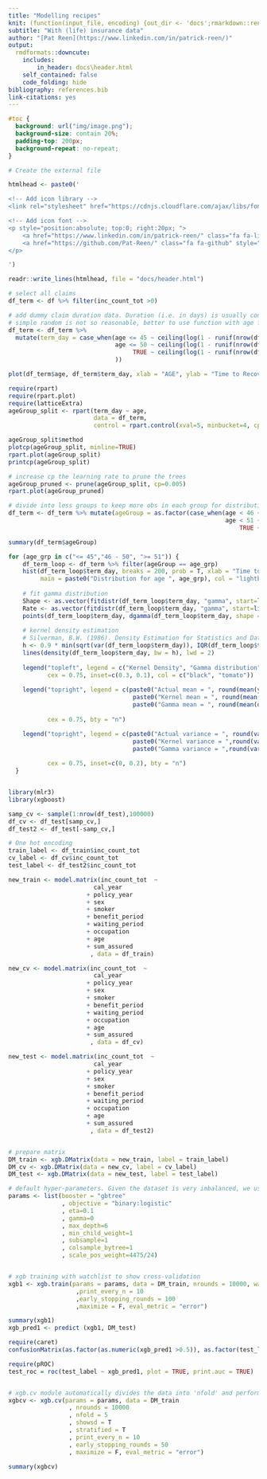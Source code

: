```yaml
---
title: "Modelling recipes"
knit: (function(input_file, encoding) {out_dir <- 'docs';rmarkdown::render(input_file,encoding=encoding, output_file=file.path(dirname(input_file), out_dir,'index.html'))})
subtitle: "With (life) insurance data"
author: "[Pat Reen](https://www.linkedin.com/in/patrick-reen/)"
output: 
  rmdformats::downcute:
    includes: 
        in_header: docs\header.html
    self_contained: false
    code_folding: hide
bibliography: references.bib 
link-citations: yes
---
```


```css
#toc {
  background: url("img/image.png");
  background-size: contain 20%;
  padding-top: 200px;
  background-repeat: no-repeat;
}
```

```r
# Create the external file

htmlhead <- paste0('

<!-- Add icon library -->
<link rel="stylesheet" href="https://cdnjs.cloudflare.com/ajax/libs/font-awesome/4.7.0/css/font-awesome.min.css">

<!-- Add icon font -->
<p style="position:absolute; top:0; right:20px; ">
    <a href="https://www.linkedin.com/in/patrick-reen/" class="fa fa-linkedin" style="font-size:24px"></a>
    <a href="https://github.com/Pat-Reen/" class="fa fa-github" style="font-size:24px"></a>
</p>

')

readr::write_lines(htmlhead, file = "docs/header.html")
```


```r
# select all claims
df_term <- df %>% filter(inc_count_tot >0) 

# add dummy claim duration data. Duration (i.e. in days) is usually considered following an exponential distribution but in our recent study it follows a gamma distribution better. To simplify, here we use exponential distribution CDF to back solve the x. Assume lambda is 1/180 so that the average claim duration is 180 days.
# simple random is not so reasonable, better to use function with age factored in.
df_term <- df_term %>% 
  mutate(term_day = case_when(age <= 45 ~ ceiling(log(1 - runif(nrow(df_term)))/(-1/90)),
                              age <= 50 ~ ceiling(log(1 - runif(nrow(df_term)))/(-1/180)),
                                   TRUE ~ ceiling(log(1 - runif(nrow(df_term)))/(-1/360))
                              ))

plot(df_term$age, df_term$term_day, xlab = "AGE", ylab = "Time to Recover (Days)")

require(rpart)
require(rpart.plot)
require(latticeExtra)
ageGroup_split <- rpart(term_day ~ age,
                        data = df_term,
                        control = rpart.control(xval=5, minbucket=4, cp=0.0005))

ageGroup_split$method
plotcp(ageGroup_split, minline=TRUE)
rpart.plot(ageGroup_split)
printcp(ageGroup_split)

# increase cp the learning rate to prune the trees
ageGroup_pruned <- prune(ageGroup_split, cp=0.005)
rpart.plot(ageGroup_pruned)

# divide into less groups to keep more obs in each group for distribution fitting
df_term <- df_term %>% mutate(ageGroup = as.factor(case_when(age < 46 ~ "<= 45",
                                                             age < 51 ~ "46 - 50",
                                                                 TRUE ~ ">= 51")))

summary(df_term$ageGroup)

for (age_grp in c("<= 45","46 - 50", ">= 51")) {
    df_term_loop <- df_term %>% filter(ageGroup == age_grp)
    hist(df_term_loop$term_day, breaks = 200, prob = T, xlab = "Time to Recover (Days)", ylab = "Probability", 
         main = paste0("Distribution for age ", age_grp), col = "lightblue", border = "lightblue")
    
    # fit gamma distribution
    Shape <- as.vector(fitdistr(df_term_loop$term_day, "gamma", start=list(shape=1, rate=0.005))$estimate)[1]
    Rate <- as.vector(fitdistr(df_term_loop$term_day, "gamma", start=list(shape=1, rate=0.005))$estimate)[2]    
    points(df_term_loop$term_day, dgamma(df_term_loop$term_day, shape = Shape, rate = Rate), col = "tomato")
    
    # kernel density estimation
    # Silverman, B.W. (1986). Density Estimation for Statistics and Data Analysis. London: Chapman & Hall/CRC. p. 45. ISBN 978-0-412-24620-3.
    h <- 0.9 * min(sqrt(var(df_term_loop$term_day)), IQR(df_term_loop$term_day)/1.34) *length(df_term_loop$term_day)^(-1/5)
    lines(density(df_term_loop$term_day, bw = h), lwd = 2)
    
    legend("topleft", legend = c("Kernel Density", "Gamma distribution"), pch = c(NA,1), lty = c(1,NA),
           cex = 0.75, inset=c(0.3, 0.1), col = c("black", "tomato"))
  
    legend("topright", legend = c(paste0("Actual mean = ", round(mean(y),6)),
                                   paste0("Kernel mean = ", round(mean(density(df_term_loop$term_day)$y),6)), 
                                   paste0("Gamma mean = ", round(mean(dgamma(df_term_loop$term_day, 
                                                                                         shape = Shape, rate = Rate)),6))),
           cex = 0.75, bty = "n")

    legend("topright", legend = c(paste0("Actual variance = ", round(var(y),10)),
                                   paste0("Kernel variance = ",round(var(density(df_term_loop$term_day)$y),10)), 
                                   paste0("Gamma variance = ",round(var(dgamma(df_term_loop$term_day, 
                                                                                           shape = Shape, rate = Rate)),10))),
           cex = 0.75, inset=c(0, 0.2), bty = "n")
  }



```


```r
library(mlr3)
library(xgboost)

samp_cv <- sample(1:nrow(df_test),100000)
df_cv <- df_test[samp_cv,]
df_test2 <- df_test[-samp_cv,]

# One hot encoding
train_label <- df_train$inc_count_tot
cv_label <- df_cv$inc_count_tot
test_label <- df_test2$inc_count_tot

new_train <- model.matrix(inc_count_tot  ~ 
                        cal_year
                      + policy_year
                      + sex                           
                      + smoker
                      + benefit_period
                      + waiting_period
                      + occupation
                      + age          
                      + sum_assured             
                       , data = df_train)

new_cv <- model.matrix(inc_count_tot  ~ 
                        cal_year
                      + policy_year
                      + sex                           
                      + smoker
                      + benefit_period
                      + waiting_period
                      + occupation
                      + age          
                      + sum_assured             
                       , data = df_cv)

new_test <- model.matrix(inc_count_tot  ~ 
                        cal_year
                      + policy_year
                      + sex                           
                      + smoker
                      + benefit_period
                      + waiting_period
                      + occupation
                      + age          
                      + sum_assured             
                       , data = df_test2)


# prepare matrix 
DM_train <- xgb.DMatrix(data = new_train, label = train_label) 
DM_cv <- xgb.DMatrix(data = new_cv, label = cv_label)
DM_test <- xgb.DMatrix(data = new_test, label = test_label)

# default hyper-parameters. Given the dataset is very imbalanced, we use 'scale_pos_weight' to re-balance it which is the number of negative observations (i.e. "0") over the number of positive observations (i.e. "1").
params <- list(booster = "gbtree"
               , objective = "binary:logistic"
               , eta=0.1
               , gamma=0
               , max_depth=6
               , min_child_weight=1
               , subsample=1
               , colsample_bytree=1
               , scale_pos_weight=4475/24)


# xgb training with watchlist to show cross-validation
xgb1 <- xgb.train(params = params, data = DM_train, nrounds = 10000, watchlist = list(train=DM_train, val=DM_cv)
                   ,print_every_n = 10
                   ,early_stopping_rounds = 100
                   ,maximize = F, eval_metric = "error")

summary(xgb1)
xgb_pred1 <- predict (xgb1, DM_test)

require(caret)
confusionMatrix(as.factor(as.numeric(xgb_pred1 >0.5)), as.factor(test_label))

require(pROC)
test_roc = roc(test_label ~ xgb_pred1, plot = TRUE, print.auc = TRUE)


# xgb.cv module automatically divides the data into 'nfold' and performs cross-validation, thus to reduce over-fitting
xgbcv <- xgb.cv(params = params, data = DM_train
                 , nrounds = 10000
                 , nfold = 5
                 , showsd = T
                 , stratified = T
                 , print_every_n = 10
                 , early_stopping_rounds = 50
                 , maximize = F, eval_metric = "error")

summary(xgbcv)
```











